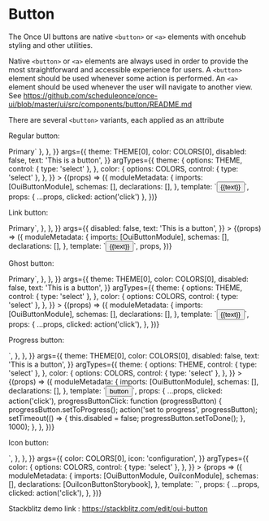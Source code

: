 
<Meta title="Button" />

# Button

The Once UI buttons are native `<button>` or `<a>` elements with oncehub styling and other utilities. 

Native `<button>` or `<a>` elements are always used in order to provide the most straightforward and accessible experience for users. A `<button>` element should be used whenever some action is performed. An `<a>` element should be used whenever the user will navigate to another view. See https://github.com/scheduleonce/once-ui/blob/master/ui/src/components/button/README.md

There are several `<button>` variants, each applied as an attribute

Regular button:

<Canvas>
  <Story
    name="Regular"
    parameters={{
      docs: {
        source: { code: `<button oui-button color="primary">Primary</button>` },
      },
    }}
    args={{
      theme: THEME[0],
      color: COLORS[0],
      disabled: false,
      text: 'This is a button',
    }}
    argTypes={{
      theme: {
        options: THEME,
        control: { type: 'select' },
      },
      color: {
        options: COLORS,
        control: { type: 'select' },
      },
    }}
  >
    {(props) => ({
      moduleMetadata: {
        imports: [OuiButtonModule],
        schemas: [],
        declarations: [],
      },
      template: `<button oui-button [disabled]="disabled" (click)="clicked()" [color]="color" ngClass="{{theme}}">{{text}}</button>`,
      props: { ...props, clicked: action('click') },
    })}
  </Story>
</Canvas>

Link button:

<Canvas>
  <Story
    name="Link"
    parameters={{
      docs: {
        source: {
          code: `<button oui-link-button color="primary">Primary</button>`,
        },
      },
    }}
    args={{
      disabled: false,
      text: 'This is a button',
    }}
  >
    {(props) => ({
      moduleMetadata: {
        imports: [OuiButtonModule],
        schemas: [],
        declarations: [],
      },
      template: `<button oui-link-button [disabled]="disabled" (click)="clicked()">{{text}}</button>`,
      props,
    })}
  </Story>
</Canvas>

Ghost button:

<Canvas>
  <Story
    name="Ghost"
    parameters={{
      docs: {
        source: {
          code: `<button oui-ghost-button color="primary">Primary</button>`,
        },
      },
    }}
    args={{
      theme: THEME[0],
      color: COLORS[0],
      disabled: false,
      text: 'This is a button',
    }}
    argTypes={{
      theme: {
        options: THEME,
        control: { type: 'select' },
      },
      color: {
        options: COLORS,
        control: { type: 'select' },
      },
    }}
  >
    {(props) => ({
      moduleMetadata: {
        imports: [OuiButtonModule],
        schemas: [],
        declarations: [],
      },
      template: `<button oui-ghost-button [disabled]="disabled" ngClass="{{theme}}" (click)="clicked()" [color]="color">{{text}}</button>`,
      props: {
        ...props,
        clicked: action('click'),
      },
    })}
  </Story>
</Canvas>

Progress button:

<Canvas>
  <Story
    name="Progress"
    parameters={{
      docs: {
        source: {
          code: `<button #progressButton oui-button [progress]="['Discard','Discarding...','Discarded']"></button>`,
        },
      },
    }}
    args={{
      theme: THEME[0],
      color: COLORS[0],
      disabled: false,
      text: 'This is a button',
    }}
    argTypes={{
      theme: {
        options: THEME,
        control: { type: 'select' },
      },
      color: {
        options: COLORS,
        control: { type: 'select' },
      },
    }}
  >
    {(props) => ({
      moduleMetadata: {
        imports: [OuiButtonModule],
        schemas: [],
        declarations: [],
      },
      template: `<button
                  #progressButton
                  oui-button
                  progress
                  [color]="color"
                  [disabled]="disabled"
                  ngClass="{{theme}}"
                  (click)="clicked();progressButtonClick(progressButton)">
                  button
                </button>`,
      props:  {
        ...props,
        clicked: action('click'),
        progressButtonClick: function (progressButton) {
          progressButton.setToProgress();
          action('set to progress', progressButton);
          setTimeout(() => {
            this.disabled = false;
            progressButton.setToDone();
          }, 1000);
        },
      },
    })}
  </Story>
</Canvas>

Icon button:

<Canvas>
  <Story
    name="Icon"
    parameters={{
      docs: {
        source: {
          code: `<button oui-icon-button><oui-icon svgIcon="configuration"></oui-icon></button>`,
        },
      },
    }}
    args={{
      color: COLORS[0],
      icon: 'configuration',
    }}
    argTypes={{
      color: {
        options: COLORS,
        control: { type: 'select' },
      },
    }}
  >
    {props => ({
      moduleMetadata: {
        imports: [OuiButtonModule, OuiIconModule],
        schemas: [],
        declarations: [OuiIconButtonStorybook],
      },
      template: `<oui-icon-button-storybook></oui-icon-button-storybook>`,
      props: {
        ...props,
        clicked: action('click'),
      },
    })}
  </Story>
</Canvas>

Stackblitz demo link : https://stackblitz.com/edit/oui-button

<ArgsTable of={OuiButton} />
